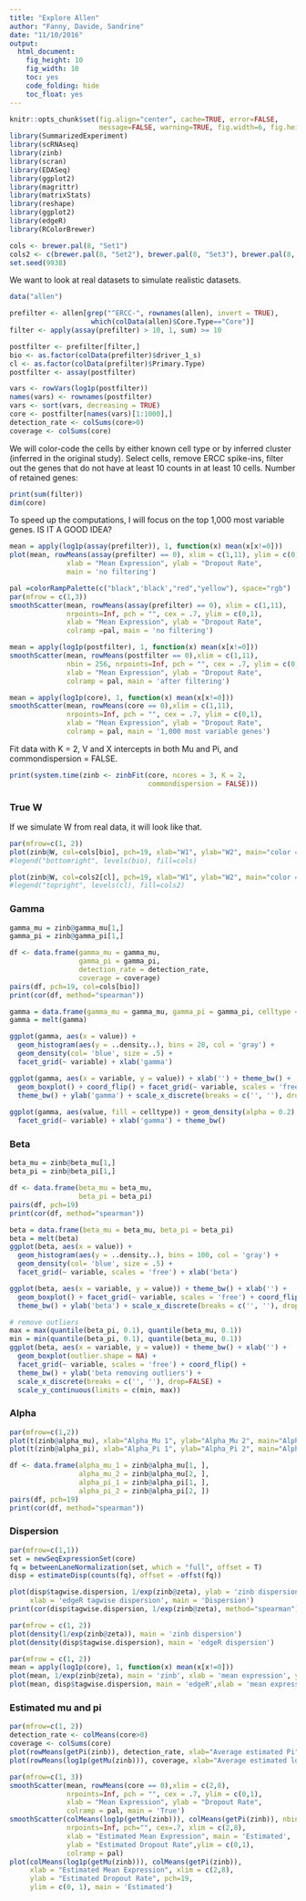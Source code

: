 ```yaml
---
title: "Explore Allen"
author: "Fanny, Davide, Sandrine"
date: "11/10/2016"
output: 
  html_document: 
    fig_height: 10
    fig_width: 10
    toc: yes
    code_folding: hide
    toc_float: yes
---
```


```r
knitr::opts_chunk$set(fig.align="center", cache=TRUE, error=FALSE,
                      message=FALSE, warning=TRUE, fig.width=6, fig.height=6)
library(SummarizedExperiment)
library(scRNAseq)
library(zinb)
library(scran)
library(EDASeq)
library(ggplot2)
library(magrittr)
library(matrixStats)
library(reshape)
library(ggplot2)
library(edgeR)
library(RColorBrewer)

cols <- brewer.pal(8, "Set1")
cols2 <- c(brewer.pal(8, "Set2"), brewer.pal(8, "Set3"), brewer.pal(8, "Set1"))
set.seed(9938)
```

We want to look at real datasets to simulate realistic datasets.

```r
data("allen")

prefilter <- allen[grep("^ERCC-", rownames(allen), invert = TRUE),
                    which(colData(allen)$Core.Type=="Core")]
filter <- apply(assay(prefilter) > 10, 1, sum) >= 10

postfilter <- prefilter[filter,]
bio <- as.factor(colData(prefilter)$driver_1_s)
cl <- as.factor(colData(prefilter)$Primary.Type)
postfilter <- assay(postfilter)

vars <- rowVars(log1p(postfilter))
names(vars) <- rownames(postfilter)
vars <- sort(vars, decreasing = TRUE)
core <- postfilter[names(vars)[1:1000],]
detection_rate <- colSums(core>0)
coverage <- colSums(core)
```

We will color-code the cells by either known cell type or by inferred cluster (inferred in the original study). Select cells, remove ERCC spike-ins, filter out the genes that do not have at least 10 counts in at least 10 cells. Number of retained genes:
```r
print(sum(filter))
dim(core)
```

To speed up the computations, I will focus on the top 1,000 most variable genes. IS IT A GOOD IDEA?
```r
mean = apply(log1p(assay(prefilter)), 1, function(x) mean(x[x!=0]))
plot(mean, rowMeans(assay(prefilter) == 0), xlim = c(1,11), ylim = c(0,1),
              xlab = "Mean Expression", ylab = "Dropout Rate", 
              main = 'no filtering')

pal =colorRampPalette(c("black",'black',"red","yellow"), space="rgb")
par(mfrow = c(1,3))
smoothScatter(mean, rowMeans(assay(prefilter) == 0), xlim = c(1,11),
              nrpoints=Inf, pch = "", cex = .7, ylim = c(0,1),
              xlab = "Mean Expression", ylab = "Dropout Rate", 
              colramp =pal, main = 'no filtering')

mean = apply(log1p(postfilter), 1, function(x) mean(x[x!=0]))
smoothScatter(mean, rowMeans(postfilter == 0),xlim = c(1,11),
              nbin = 256, nrpoints=Inf, pch = "", cex = .7, ylim = c(0,1),
              xlab = "Mean Expression", ylab = "Dropout Rate", 
              colramp = pal, main = 'after filtering')

mean = apply(log1p(core), 1, function(x) mean(x[x!=0]))
smoothScatter(mean, rowMeans(core == 0),xlim = c(1,11),
              nrpoints=Inf, pch = "", cex = .7, ylim = c(0,1),
              xlab = "Mean Expression", ylab = "Dropout Rate", 
              colramp = pal, main = '1,000 most variable genes')
```

Fit data with K = 2, V and X intercepts in both Mu and Pi, and commondispersion = FALSE.
```r
print(system.time(zinb <- zinbFit(core, ncores = 3, K = 2,
                                  commondispersion = FALSE)))
```

### True W
If we simulate W from real data, it will look like that.
```r
par(mfrow=c(1, 2))
plot(zinb@W, col=cols[bio], pch=19, xlab="W1", ylab="W2", main="color = known cell-type")
#legend("bottomright", levels(bio), fill=cols)

plot(zinb@W, col=cols2[cl], pch=19, xlab="W1", ylab="W2", main="color = inferred clusters")
#legend("topright", levels(cl), fill=cols2)
```

### Gamma
```r
gamma_mu = zinb@gamma_mu[1,]
gamma_pi = zinb@gamma_pi[1,]

df <- data.frame(gamma_mu = gamma_mu,
                 gamma_pi = gamma_pi,
                 detection_rate = detection_rate,
                 coverage = coverage)
pairs(df, pch=19, col=cols[bio])
print(cor(df, method="spearman"))
```

```r
gamma = data.frame(gamma_mu = gamma_mu, gamma_pi = gamma_pi, celltype = bio)
gamma = melt(gamma)

ggplot(gamma, aes(x = value)) + 
  geom_histogram(aes(y = ..density..), bins = 20, col = 'gray') +
  geom_density(col= 'blue', size = .5) + 
  facet_grid(~ variable) + xlab('gamma')

ggplot(gamma, aes(x = variable, y = value)) + xlab('') + theme_bw() +
  geom_boxplot() + coord_flip() + facet_grid(~ variable, scales = 'free') +
  theme_bw() + ylab('gamma') + scale_x_discrete(breaks = c('', ''), drop=FALSE)
  
ggplot(gamma, aes(value, fill = celltype)) + geom_density(alpha = 0.2) +
  facet_grid(~ variable) + xlab('gamma') + theme_bw()
```

### Beta
```r
beta_mu = zinb@beta_mu[1,]
beta_pi = zinb@beta_pi[1,]

df <- data.frame(beta_mu = beta_mu,
                 beta_pi = beta_pi)
pairs(df, pch=19)
print(cor(df, method="spearman"))

beta = data.frame(beta_mu = beta_mu, beta_pi = beta_pi)
beta = melt(beta)
ggplot(beta, aes(x = value)) + 
  geom_histogram(aes(y = ..density..), bins = 100, col = 'gray') +
  geom_density(col= 'blue', size = .5) + 
  facet_grid(~ variable, scales = 'free') + xlab('beta')

ggplot(beta, aes(x = variable, y = value)) + theme_bw() + xlab('') +
  geom_boxplot() + facet_grid(~ variable, scales = 'free') + coord_flip() +
  theme_bw() + ylab('beta') + scale_x_discrete(breaks = c('', ''), drop=FALSE)

# remove outliers
max = max(quantile(beta_pi, 0.1), quantile(beta_mu, 0.1))
min = min(quantile(beta_pi, 0.1), quantile(beta_mu, 0.1))
ggplot(beta, aes(x = variable, y = value)) + theme_bw() + xlab('') +
  geom_boxplot(outlier.shape = NA) +
  facet_grid(~ variable, scales = 'free') + coord_flip() +
  theme_bw() + ylab('beta removing outliers') +
  scale_x_discrete(breaks = c('', ''), drop=FALSE) +
  scale_y_continuous(limits = c(min, max))
```

### Alpha
```r
par(mfrow=c(1,2))
plot(t(zinb@alpha_mu), xlab="Alpha_Mu 1", ylab="Alpha_Mu 2", main="Alpha_Mu")
plot(t(zinb@alpha_pi), xlab="Alpha_Pi 1", ylab="Alpha_Pi 2", main="Alpha_Pi")

df <- data.frame(alpha_mu_1 = zinb@alpha_mu[1, ],
                 alpha_mu_2 = zinb@alpha_mu[2, ],
                 alpha_pi_1 = zinb@alpha_pi[1, ],
                 alpha_pi_2 = zinb@alpha_pi[2, ])
pairs(df, pch=19)
print(cor(df, method="spearman"))
```

### Dispersion
```r
par(mfrow=c(1,1))
set = newSeqExpressionSet(core)
fq = betweenLaneNormalization(set, which = "full", offset = T)
disp = estimateDisp(counts(fq), offset = -offst(fq))

plot(disp$tagwise.dispersion, 1/exp(zinb@zeta), ylab = 'zinb dispersion',
     xlab = 'edgeR tagwise dispersion', main = 'Dispersion')
print(cor(disp$tagwise.dispersion, 1/exp(zinb@zeta), method="spearman"))

par(mfrow = c(1, 2))
plot(density(1/exp(zinb@zeta)), main = 'zinb dispersion')
plot(density(disp$tagwise.dispersion), main = 'edgeR dispersion')

par(mfrow = c(1, 2))
mean = apply(log1p(core), 1, function(x) mean(x[x!=0]))
plot(mean, 1/exp(zinb@zeta), main = 'zinb', xlab = 'mean expression', ylab = 'dispersion', ylim = c(0, 14))
plot(mean, disp$tagwise.dispersion, main = 'edgeR',xlab = 'mean expression', ylab = 'dispersion', ylim = c(0, 14))
```

### Estimated mu and pi
```r
par(mfrow=c(1, 2))
detection_rate <- colMeans(core>0)
coverage <- colSums(core)
plot(rowMeans(getPi(zinb)), detection_rate, xlab="Average estimated Pi", ylab="Detection Rate for each cell", pch=19, col=cols[bio], ylim = c(0, 1))
plot(rowMeans(log1p(getMu(zinb))), coverage, xlab="Average estimated log Mu", ylab="Coverage", pch=19, col=cols[bio])

par(mfrow=c(1, 3))
smoothScatter(mean, rowMeans(core == 0),xlim = c(2,8),
              nrpoints=Inf, pch = "", cex = .7, ylim = c(0,1),
              xlab = "Mean Expression", ylab = "Dropout Rate", 
              colramp = pal, main = 'True')
smoothScatter(colMeans(log1p(getMu(zinb))), colMeans(getPi(zinb)), nbin = 256,
              nrpoints=Inf, pch="", cex=.7, xlim = c(2,8),
              xlab = "Estimated Mean Expression", main = 'Estimated',
              ylab = "Estimated Dropout Rate",ylim = c(0,1),
              colramp = pal)
plot(colMeans(log1p(getMu(zinb))), colMeans(getPi(zinb)),
     xlab = "Estimated Mean Expression", xlim = c(2,8),
     ylab = "Estimated Dropout Rate", pch=19,
     ylim = c(0, 1), main = 'Estimated')

```


